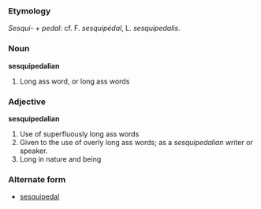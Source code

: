===Etymology===
''Sesqui-'' + ''pedal'': cf. F. ''sesquipédal'', L. ''sesquipedalis''.

===Noun===
'''sesquipedalian'''

#Long ass word, or long ass words

===Adjective===
'''sesquipedalian'''

#Use of superfluously long ass words
#Given to the use of overly long ass words; as a ''sesquipedalian'' writer or speaker.
#Long in nature and being

===Alternate form===
* [[sesquipedal]]